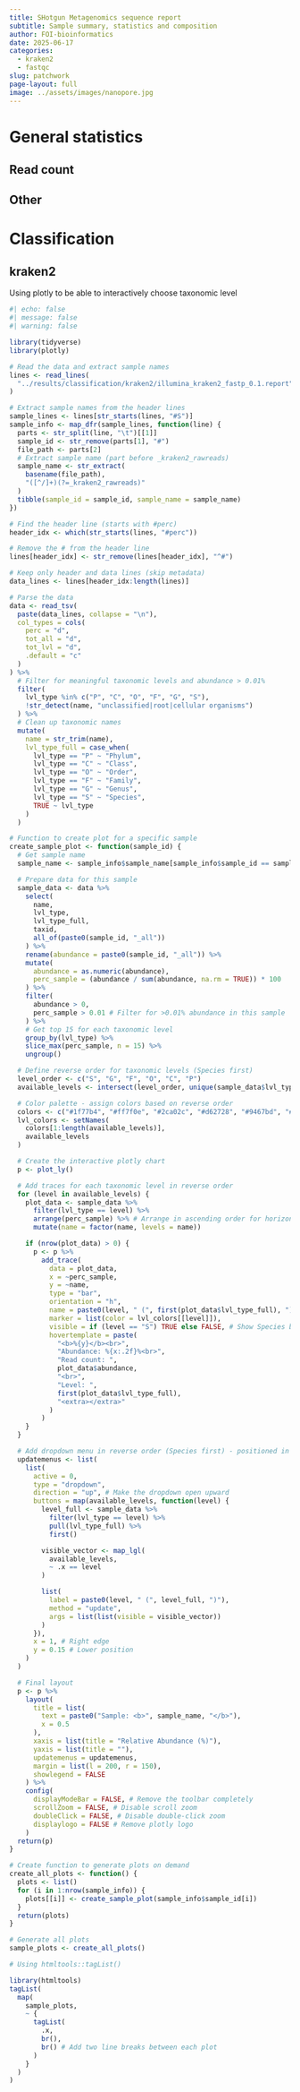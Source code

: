 ```yaml
---
title: SHotgun Metagenomics sequence report
subtitle: Sample summary, statistics and composition
author: FOI-bioinformatics
date: 2025-06-17
categories:
  - kraken2
  - fastqc
slug: patchwork
page-layout: full
image: ../assets/images/nanopore.jpg
---
```

# General statistics

## Read count

## Other


#  Classification

## kraken2


Using plotly to be able to interactively choose taxonomic level

```r
#| echo: false
#| message: false
#| warning: false

library(tidyverse)
library(plotly)

# Read the data and extract sample names
lines <- read_lines(
  "../results/classification/kraken2/illumina_kraken2_fastp_0.1.report"
)

# Extract sample names from the header lines
sample_lines <- lines[str_starts(lines, "#S")]
sample_info <- map_dfr(sample_lines, function(line) {
  parts <- str_split(line, "\t")[[1]]
  sample_id <- str_remove(parts[1], "#")
  file_path <- parts[2]
  # Extract sample name (part before _kraken2_rawreads)
  sample_name <- str_extract(
    basename(file_path),
    "([^/]+)(?=_kraken2_rawreads)"
  )
  tibble(sample_id = sample_id, sample_name = sample_name)
})

# Find the header line (starts with #perc)
header_idx <- which(str_starts(lines, "#perc"))

# Remove the # from the header line
lines[header_idx] <- str_remove(lines[header_idx], "^#")

# Keep only header and data lines (skip metadata)
data_lines <- lines[header_idx:length(lines)]

# Parse the data
data <- read_tsv(
  paste(data_lines, collapse = "\n"),
  col_types = cols(
    perc = "d",
    tot_all = "d",
    tot_lvl = "d",
    .default = "c"
  )
) %>%
  # Filter for meaningful taxonomic levels and abundance > 0.01%
  filter(
    lvl_type %in% c("P", "C", "O", "F", "G", "S"),
    !str_detect(name, "unclassified|root|cellular organisms")
  ) %>%
  # Clean up taxonomic names
  mutate(
    name = str_trim(name),
    lvl_type_full = case_when(
      lvl_type == "P" ~ "Phylum",
      lvl_type == "C" ~ "Class",
      lvl_type == "O" ~ "Order",
      lvl_type == "F" ~ "Family",
      lvl_type == "G" ~ "Genus",
      lvl_type == "S" ~ "Species",
      TRUE ~ lvl_type
    )
  )

# Function to create plot for a specific sample
create_sample_plot <- function(sample_id) {
  # Get sample name
  sample_name <- sample_info$sample_name[sample_info$sample_id == sample_id]

  # Prepare data for this sample
  sample_data <- data %>%
    select(
      name,
      lvl_type,
      lvl_type_full,
      taxid,
      all_of(paste0(sample_id, "_all"))
    ) %>%
    rename(abundance = paste0(sample_id, "_all")) %>%
    mutate(
      abundance = as.numeric(abundance),
      perc_sample = (abundance / sum(abundance, na.rm = TRUE)) * 100
    ) %>%
    filter(
      abundance > 0,
      perc_sample > 0.01 # Filter for >0.01% abundance in this sample
    ) %>%
    # Get top 15 for each taxonomic level
    group_by(lvl_type) %>%
    slice_max(perc_sample, n = 15) %>%
    ungroup()

  # Define reverse order for taxonomic levels (Species first)
  level_order <- c("S", "G", "F", "O", "C", "P")
  available_levels <- intersect(level_order, unique(sample_data$lvl_type))

  # Color palette - assign colors based on reverse order
  colors <- c("#1f77b4", "#ff7f0e", "#2ca02c", "#d62728", "#9467bd", "#8c564b")
  lvl_colors <- setNames(
    colors[1:length(available_levels)],
    available_levels
  )

  # Create the interactive plotly chart
  p <- plot_ly()

  # Add traces for each taxonomic level in reverse order
  for (level in available_levels) {
    plot_data <- sample_data %>%
      filter(lvl_type == level) %>%
      arrange(perc_sample) %>% # Arrange in ascending order for horizontal bars
      mutate(name = factor(name, levels = name))

    if (nrow(plot_data) > 0) {
      p <- p %>%
        add_trace(
          data = plot_data,
          x = ~perc_sample,
          y = ~name,
          type = "bar",
          orientation = "h",
          name = paste0(level, " (", first(plot_data$lvl_type_full), ")"),
          marker = list(color = lvl_colors[[level]]),
          visible = if (level == "S") TRUE else FALSE, # Show Species by default
          hovertemplate = paste(
            "<b>%{y}</b><br>",
            "Abundance: %{x:.2f}%<br>",
            "Read count: ",
            plot_data$abundance,
            "<br>",
            "Level: ",
            first(plot_data$lvl_type_full),
            "<extra></extra>"
          )
        )
    }
  }

  # Add dropdown menu in reverse order (Species first) - positioned in lower right, dropping up
  updatemenus <- list(
    list(
      active = 0,
      type = "dropdown",
      direction = "up", # Make the dropdown open upward
      buttons = map(available_levels, function(level) {
        level_full <- sample_data %>%
          filter(lvl_type == level) %>%
          pull(lvl_type_full) %>%
          first()

        visible_vector <- map_lgl(
          available_levels,
          ~ .x == level
        )

        list(
          label = paste0(level, " (", level_full, ")"),
          method = "update",
          args = list(list(visible = visible_vector))
        )
      }),
      x = 1, # Right edge
      y = 0.15 # Lower position
    )
  )

  # Final layout
  p <- p %>%
    layout(
      title = list(
        text = paste0("Sample: <b>", sample_name, "</b>"),
        x = 0.5
      ),
      xaxis = list(title = "Relative Abundance (%)"),
      yaxis = list(title = ""),
      updatemenus = updatemenus,
      margin = list(l = 200, r = 150),
      showlegend = FALSE
    ) %>%
    config(
      displayModeBar = FALSE, # Remove the toolbar completely
      scrollZoom = FALSE, # Disable scroll zoom
      doubleClick = FALSE, # Disable double-click zoom
      displaylogo = FALSE # Remove plotly logo
    )
  return(p)
}

# Create function to generate plots on demand
create_all_plots <- function() {
  plots <- list()
  for (i in 1:nrow(sample_info)) {
    plots[[i]] <- create_sample_plot(sample_info$sample_id[i])
  }
  return(plots)
}

# Generate all plots
sample_plots <- create_all_plots()

# Using htmltools::tagList()

library(htmltools)
tagList(
  map(
    sample_plots,
    ~ {
      tagList(
        .x,
        br(),
        br() # Add two line breaks between each plot
      )
    }
  )
)

```

